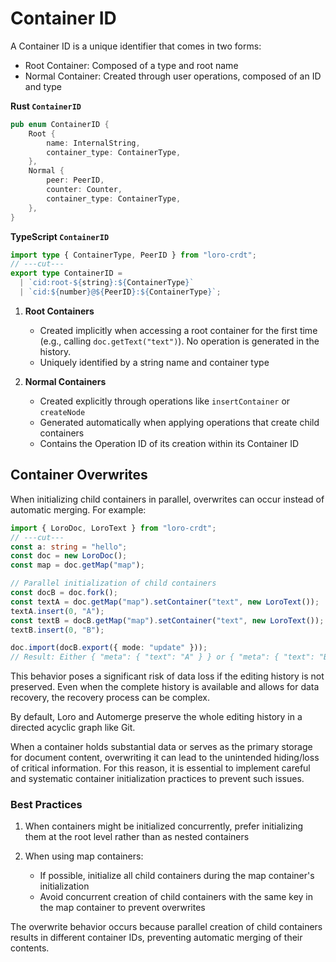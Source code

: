 # Container ID

A Container ID is a unique identifier that comes in two forms:

- Root Container: Composed of a type and root name
- Normal Container: Created through user operations, composed of an ID and type

**Rust `ContainerID`**

```rust
pub enum ContainerID {
    Root {
        name: InternalString,
        container_type: ContainerType,
    },
    Normal {
        peer: PeerID,
        counter: Counter,
        container_type: ContainerType,
    },
}
```

**TypeScript `ContainerID`**

```ts twoslash
import type { ContainerType, PeerID } from "loro-crdt";
// ---cut---
export type ContainerID =
  | `cid:root-${string}:${ContainerType}`
  | `cid:${number}@${PeerID}:${ContainerType}`;
```

1. **Root Containers**
   - Created implicitly when accessing a root container for the first time
     (e.g., calling `doc.getText("text")`). No operation is generated in the
     history.
   - Uniquely identified by a string name and container type

2. **Normal Containers**
   - Created explicitly through operations like `insertContainer` or
     `createNode`
   - Generated automatically when applying operations that create child
     containers
   - Contains the Operation ID of its creation within its Container ID

## Container Overwrites

When initializing child containers in parallel, overwrites can occur instead of
automatic merging. For example:

```ts twoslash
import { LoroDoc, LoroText } from "loro-crdt";
// ---cut---
const a: string = "hello";
const doc = new LoroDoc();
const map = doc.getMap("map");

// Parallel initialization of child containers
const docB = doc.fork();
const textA = doc.getMap("map").setContainer("text", new LoroText());
textA.insert(0, "A");
const textB = docB.getMap("map").setContainer("text", new LoroText());
textB.insert(0, "B");

doc.import(docB.export({ mode: "update" }));
// Result: Either { "meta": { "text": "A" } } or { "meta": { "text": "B" } }
```

This behavior poses a significant risk of data loss if the editing history is
not preserved. Even when the complete history is available and allows for data
recovery, the recovery process can be complex.

<aside>
By default, Loro and Automerge preserve the whole editing history in a directed
acyclic graph like Git.
</aside>

When a container holds substantial data or serves as the primary storage for
document content, overwriting it can lead to the unintended hiding/loss of
critical information. For this reason, it is essential to implement careful and
systematic container initialization practices to prevent such issues.

### Best Practices

1. When containers might be initialized concurrently, prefer initializing them
   at the root level rather than as nested containers

2. When using map containers:
   - If possible, initialize all child containers during the map container's
     initialization
   - Avoid concurrent creation of child containers with the same key in the map
     container to prevent overwrites

The overwrite behavior occurs because parallel creation of child containers
results in different container IDs, preventing automatic merging of their
contents.
